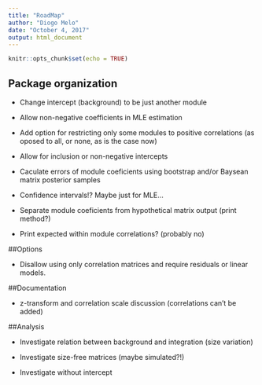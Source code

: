 ```yaml
---
title: "RoadMap"
author: "Diogo Melo"
date: "October 4, 2017"
output: html_document
---
```


```r
knitr::opts_chunk$set(echo = TRUE)
```

## Package organization
    
- Change intercept (background) to be just another module
  
- Allow non-negative coefficients in MLE estimation
    
- Add option for restricting only some modules to positive correlations (as oposed to all, or none, as is the case now)

- Allow for inclusion or non-negative intercepts

- Caculate errors of module coeficients using bootstrap and/or Baysean matrix posterior samples

- Confidence intervals!? Maybe just for MLE...

- Separate module coeficients from hypothetical matrix output (print method?)

- Print expected within module correlations? (probably no)

##Options

- Disallow using only correlation matrices and require residuals or linear models.

##Documentation

- z-transform and correlation scale discussion (correlations can't be added)

##Analysis

- Investigate relation between background and integration (size variation)

- Investigate size-free matrices (maybe simulated?!)

- Investigate without intercept
